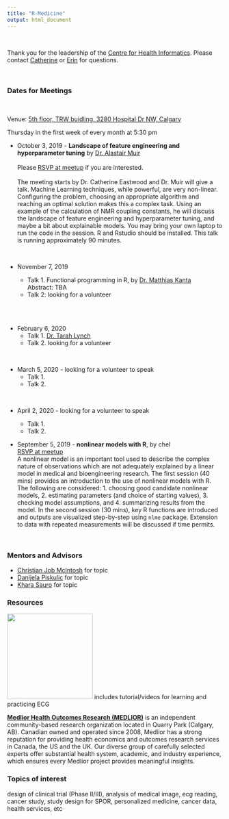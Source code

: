 ```yaml
---
title: "R-Medicine"
output: html_document
---
```


<br>

Thank you for the leadership of the [Centre for Health Informatics](https://cumming.ucalgary.ca/centres/centre-health-informatics){target="_blank"}.  Please contact [Catherine](mailto:caeastwo@ucalgary.ca) or [Erin](mailto:ekoconno@ucalgary.ca) for questions.

<br>

### Dates for Meetings

<br>

Venue: [5th floor, TRW buidling, 3280 Hospital Dr NW, Calgary](https://cumming.ucalgary.ca/centres/centre-health-informatics/about/space){target="_blank"}

Thursday in the first week of every month at 5:30 pm 
<br>

* October 3, 2019 - **Landscape of feature engineering and hyperparameter tuning** by [Dr. Alastair Muir](https://www.linkedin.com/in/alastairkerrmuir?lipi=urn%3Ali%3Apage%3Ad_flagship3_profile_view_base_contact_details%3BTa6CM%2BqmQCqnJqVigDffeQ%3D%3D){target="_blank"}  <br> <br> Please [RSVP at meetup](https://www.meetup.com/calgaryr/events/264815846/){target="_blank"} if you are interested.  <br><br>The meeting starts by Dr. Catherine Eastwood and Dr. Muir will give a talk. Machine Learning techniques, while powerful, are very non-linear.  Configuring the problem, choosing an appropriate algorithm and reaching an optimal solution makes this a complex task.  Using an example of the calculation of NMR coupling constants, he will discuss the landscape of feature engineering and hyperparameter tuning, and maybe a bit about explainable models. You may bring your own laptop to run the code in the session.  R and Rstudio should be installed. This talk is running approximately 90 minutes. 

    
<br>


* November 7, 2019 

    + Talk 1. Functional programming in R, by [Dr. Matthias Kanta](https://www.linkedin.com/in/matthias-kanta-8a0923?lipi=urn%3Ali%3Apage%3Ad_flagship3_profile_view_base_contact_details%3BmZI1%2FQ%2BNRyKhAWzuIWWhuA%3D%3D){target="_blank"} <br> Abstract: TBA <br> 
    + Talk 2: looking for a volunteer 

<br>
<br>


* February 6, 2020 
    + Talk 1. [Dr. Tarah Lynch](linkedin.com/in/tarah-lynch-0415b119){target="_blank"} 
    + Talk 2. looking for a volunteer

<br>

* March 5, 2020 - looking for a volunteer to speak
    + Talk 1. 
    + Talk 2. 

<br>

* April 2, 2020  - looking for a volunteer to speak 

    + Talk 1. 
    + Talk 2. 
<br>

<!-- Student Presentation from DataSci Program -->

* September 5, 2019 - **nonlinear models with R**, by chel <br>[RSVP at meetup](https://www.meetup.com/calgaryr/events/263815910/){target="_blank"}<br>A nonlinear model is an important tool used to describe the complex nature of observations which are not adequately explained by a linear model in medical and bioengineering research.  The first session (40 mins) provides an introduction to the use of nonlinear models with R.  The following are considered:  1. choosing good candidate nonlinear models, 2. estimating parameters (and choice of starting values), 3. checking model assumptions, and 4. summarizing results from the model.  In the second session (30 mins), key R functions are introduced and outputs are visualized step-by-step using `nlme` package.  Extension to data with repeated measurements will be discussed if time permits.

<br>



### Mentors and Advisors  

* [Christian Job McIntosh](https://www.linkedin.com/in/christiane-job-mcintosh-4b402437?lipi=urn%3Ali%3Apage%3Ad_flagship3_profile_view_base_contact_details%3Bk%2BWYR437QdCWMc41qi9BbA%3D%3D){target="_blank"} for topic 
* [Danijela Piskulic](https://www.linkedin.com/in/danijela-piskulic-phd-220bb312?lipi=urn%3Ali%3Apage%3Ad_flagship3_profile_view_base_contact_details%3BzUyE6SA%2FTMWl6GiSDtx1hA%3D%3D){target="_blank"} for topic 
* [Khara Sauro](https://www.linkedin.com/in/khara-sauro-25206668?lipi=urn%3Ali%3Apage%3Ad_flagship3_profile_view_base_contact_details%3By02rrBOoQJSCv48lQAb20g%3D%3D){target="_blank"} for topic   
<!-- 
* [Ryan Mercer](https://www.linkedin.com/in/ryan-mercer-5b38a257/){target="_blank"} for Genome and Bioinformatics 
-->

### Resources 

[![](./img/tm.png){width="200px"}](https://www.teachingmedicine.com/){target="_blank"} includes tutorial/videos for learning and practicing ECG

[**Medlior Health Outcomes Research (MEDLIOR)**](https://www.medlior.com/?doing_wp_cron=1563294015.8833200931549072265625){target="_blank"} is an independent community-based research organization located in Quarry Park (Calgary, AB). Canadian owned and operated since 2008, Medlior has a strong reputation for providing health economics and outcomes research services in Canada, the US and the UK. Our diverse group of carefully selected experts offer substantial health system, academic, and industry experience, which ensures every Medlior project provides meaningful insights.


<!-- 
[Genome Alberta](http://www.genomealberta.ca/){target="_blank"} - bioinformatics
-->

### Topics of interest

design of clinical trial (Phase II/III), analysis of medical image, ecg reading,  cancer study, study design for SPOR, personalized medicine, cancer data, health services, etc 

